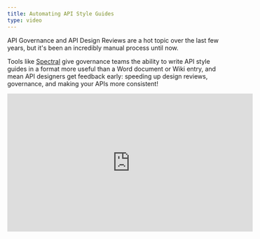 ```yaml
---
title: Automating API Style Guides
type: video
---
```


API Governance and API Design Reviews are a hot topic over the last few years,
but it's been an incredibly manual process until now.

Tools like [Spectral](https://stoplight.io/open-source/spectral) give governance teams the ability to write API style guides
in a format more useful than a Word document or Wiki entry, and mean API
designers get feedback early: speeding up design reviews, governance, and making
your APIs more consistent!

<iframe
  width="560"
  height="315"
  src="https://www.youtube.com/embed/kjlwjQEQm7A"
  frameBorder="0"
  allow="accelerometer; autoplay; encrypted-media; gyroscope; picture-in-picture"
  allowFullScreen
/>
